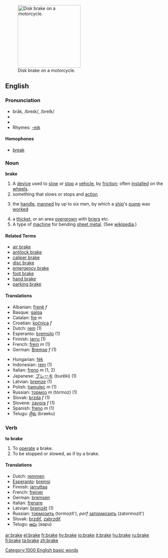 [[Image:Disc brake.jpg|thumb|200px|right|Disk brake on a motorcycle.]]
==English==
{{wikipedia|brake}}

===Pronunciation===
* brāk, /breɪk/, /breIk/
* {{IPA|/bɹeɪk/}}
* {{audio|en-us-brake.ogg|Audio (US)}}
* Rhymes: [[Rhymes:English:-eɪk|-eɪk]]

====Homophones====
*[[break]]

===Noun===
'''brake'''

# A [[device]] used to [[slow]] or [[stop]] a [[vehicle]], by [[friction]]; often [[installed]] on the [[wheel]]s.
# something that slows or stops and [[action]]
#{{nautical}} the [[handle]], [[manned]] by up to six men, by which a [[ship]]'s [[pump]] was [[worked]]
# a [[thicket]], or an area [[overgrown]] with [[brier]]s etc.
# A type of [[machine]] for bending [[sheet metal]].  (See [[wikipedia:Brake (box and pan)|wikipedia]].)

====Related Terms====
*[[air brake]]
*[[antilock brake]]
*[[caliper brake]]
*[[disc brake]]
*[[emergency brake]]
*[[foot brake]]
*[[hand brake]]
*[[parking brake]]

====Translations====
{{top}}
*Albanian: [[frenë]] ''f''
*Basque: [[galga]]
*Catalan: [[fre]] ''m''
*Croatian: [[kočnica]] ''f''
*Dutch: [[rem]] (1)
*Esperanto: [[bremsilo]] (1)
*Finnish: [[jarru]] (1)
*French: [[frein]] ''m'' (1)
*German: [[Bremse]] ''f'' (1)
{{mid}}
*Hungarian: [[fék]]
*Indonesian: [[rem]] (1)
*Italian: [[freno]] ''m'' (1, 2)
*Japanese: [[ブレーキ]] (burēki) (1)
*Latvian: [[bremze]] {{f}} (1)
*Polish: [[hamulec]] ''m'' (1)
*Russian: [[тормоз]] ''m'' (tórmoz) (1)
*Slovak: [[brzda]] ''f'' (1)
*Slovene: [[zavora]] ''f'' (1)
*Spanish: [[freno]] ''m'' (1)
*Telugu: [[బ్రేకు]] (braeku)
{{bottom}}

===Verb===
'''to brake'''

# To [[operate]] a brake.
# To be stopped or slowed, as if by a brake.

==== Translations ====
*Dutch: [[remmen]]
*[[Esperanto]]: [[bremsi]]
*Finnish: [[jarruttaa]]
*French: [[freiner]]
*German: [[bremsen]]
*Italian: [[frenare]]
*Latvian: [[bremzēt]] (1)
*Russian: [[тормозить]] (tormozít'), ''perf'' [[затормозить]] (zatormozít')
*Slovak: [[brzdiť]], [[zabrzdiť]]
*Telugu: [[ఆపు]] (aapu)

[[Category:1000 English basic words]]

[[ar:brake]]
[[el:brake]]
[[fr:brake]]
[[hy:brake]]
[[io:brake]]
[[it:brake]]
[[hu:brake]]
[[ru:brake]]
[[fi:brake]]
[[ta:brake]]
[[zh:brake]]